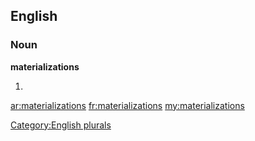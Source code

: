 ==English==

===Noun===
'''materializations'''

# {{plural of|[[materialization]]}}

[[Category:English plurals]]

[[ar:materializations]]
[[fr:materializations]]
[[my:materializations]]